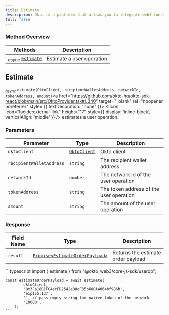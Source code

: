 ```yaml
---
title: Estimate
description: Okto is a platform that allows you to integrate web3 functionality into your app without building things from scratch.
full: false
---
```




### Method Overview

| Methods                                                                         | Description                          |                 
|---------------------------------------------------------------------------------|--------------------------------------|
| <sub><i>async</i></sub> [`estimate`](#estimate) | Estimate a user operation |

<div className="method-box">

## Estimate

<sub><i>async</i></sub> `estimate(OktoClient, recipientWalletAddress, networkId, tokenAddress, amount)`<a href="https://github.com/okto-hq/okto-sdk-react/blob/main/src/OktoProvider.tsx#L340" target="_blank" rel="noopener noreferrer" style= {{ textDecoration: "none" }}> <IIcon icon="lucide:external-link" height="17" style={{ display: 'inline-block', verticalAlign: 'middle' }} /></a> estimates a user operation.

### Parameters

| Parameter   | Type                        | Description                            | 
|-------------|-----------------------------|----------------------------------------|
| `oktoClient` | [`OktoClient`](/docs/typescript-sdk/technical-reference#models) | Okto client |
| `recipientWalletAddress` | `string` | The recipient wallet address |
| `networkId` | `number` | The network id of the user operation |
| `tokenAddress` | `string` | The token address of the user operation |
| `amount` | `string` | The amount of the user operation |

### Response

<Callout title="Success Response">

| Field Name | Type                  | Description                                   | 
|------------|-----------------------|-----------------------------------------------|
| `result`   | [`Promise<EstimateOrderPayload>`](/docs/typescript-sdk/technical-reference#models) | Returns the estimate order payload | 

</Callout>


<Accordions>
<Accordion title="Example">
<Tabs items={['Typescript']}>
  <Tab value="Typescript">
    ```typescript
    import { estimate } from "@okto_web3/core-js-sdk/userop";

    const estimateOrderPayload = await estimate(
            oktoClient,
            '0x3Fa18D1FC4ecFD2542a08cF35b680A4064bf986b',
            'eip155:137',
            '', // pass empty string for native token of the network
            '10000',
        );
    ```
  </Tab>
</Tabs>
</Accordion>
</Accordions>

</div>
